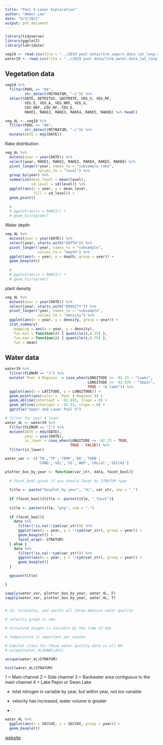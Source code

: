 ```yaml
---
title: "Pool 4 Lower Exploration"
author: "Amber Lee"
date: "6/3/2021"
output: pdf_document
---
```


```r
library(tidyverse)
library(ggplot2)
library(lubridate)
```


```r
veg19 <- read.csv(file = "../2019 pool data/ltrm_vegsrs_data_lat_long.csv")
water19 <- read.csv(file = "../2019 pool data/ltrm_water_data_lat_long.csv")
```

## Vegetation data

```r
veg19 %>% 
  filter(POOL == "04",
         str_detect(MSTRATUM, "-L")) %>%
  select(DATE, DETRITUS, SBSTRATE, VEG_S, VEG_RF, 
         VEG_E, VEG_A, VEG_NRF, VEG_U,
         COV_NRF, COV_RF, COV_E,
         RAKE1, RAKE2, RAKE3, RAKE4, RAKE5, RAKE6) %>% head()

veg_4L <- veg19 %>% 
  filter(POOL == "04",
         str_detect(MSTRATUM, "-L")) %>%
  mutate(DATE = mdy(DATE))
```

Rake distribution

```r
veg_4L %>% 
  mutate(year = year(DATE)) %>%
  select(year, RAKE1, RAKE2, RAKE3, RAKE4, RAKE5, RAKE6) %>%
  pivot_longer(!year, names_to = "subsample_rake",
               values_to = "level") %>%
  group_by(year) %>%
  summarize(mean_level = mean(level),
            sd_level = sd(level)) %>%
  ggplot(aes(x = year, y = mean_level, 
             fill = sd_level)) +
  geom_point()
  
  # 
  # ggplot(aes(x = RAKE1)) +
  # geom_histogram()
```

Water depth

```r
veg_4L %>% 
  mutate(year = year(DATE)) %>%
  select(year, starts_with("DEPTH")) %>%
  pivot_longer(!year, names_to = "subsample",
               values_to = "depth") %>%
  ggplot(aes(x = year, y = depth, group = year)) +
  geom_boxplot()
  
  # 
  # ggplot(aes(x = RAKE1)) +
  # geom_histogram()
```

plant density

```r
veg_4L %>% 
  mutate(year = year(DATE)) %>%
  select(year, starts_with("DENSITY")) %>%
  pivot_longer(!year, names_to = "subsample",
               values_to = "density") %>%
  ggplot(aes(x = year, y = density, group = year)) +
  stat_summary(
    mapping = aes(x = year, y = density),
    fun.min = function(z) { quantile(z,0.25) },
    fun.max = function(z) { quantile(z,0.75) },
    fun = mean)
```

## Water data

```r

water19 %>%
  filter(FLDNUM == "1") %>%
  mutate(`Pool 4 Regions` = case_when(LONGITUDE <= -92.33 ~ "Lower",
                                      LONGITUDE >= -92.035 ~ "Upper",
                                      TRUE ~ "A lake")) %>%
  ggplot(aes(x = LATITUDE, y = LONGITUDE)) +
  geom_point(aes(color = `Pool 4 Regions`)) +
  geom_abline(intercept = -92.035, slope = 0) +
  geom_abline(intercept = -92.33, slope = 0) +
  ggtitle("Upper and Lower Pool 4")

```


```r

# filter for pool 4 lower
water_4L <- water19 %>% 
  filter(FLDNUM == "1") %>%
  mutate(DATE = mdy(DATE),
         year = year(DATE),
         is_lower = case_when(LONGITUDE <= -92.33 ~ TRUE,
                              TRUE ~ FALSE)) %>%
  filter(is_lower)

water_var <- c('TN','TP','TEMP','DO','TURB',
               'COND','VEL','SS','WDP','CHLcal','SECCHI')

plotter_box_by_year <- function(var_str, data, facet_bool){
  
  # facet_bool gives if you should facet by STRATUM type
  
  title <- paste("boxplot_by_year", "4L", var_str, sep = "_")
  
  if (facet_bool){title <- paste(title, "_facet")}
  
  title <- paste(title, "png", sep = ".")
  
  if (facet_bool){
    data %>%
      filter(!is.na(!!sym(var_str))) %>%
      ggplot(aes(x = year, y = !!sym(var_str), group = year)) +
      geom_boxplot() + 
      facet_wrap(~ STRATUM)
  } else {
    data %>%
      filter(!is.na(!!sym(var_str))) %>%
      ggplot(aes(x = year, y = !!sym(var_str), group = year)) +
      geom_boxplot()
  }
  
  ggsave(title)

}

sapply(water_var, plotter_box_by_year, water_4L, F)
sapply(water_var, plotter_box_by_year, water_4L, T)


# SS, turbidity, and secchi all three measure water quality

# velocity graph is new

# dissolved oxygen is variable by the time of day

# temperature is important per season

# habitat class for these water quality data is all NA
# unique(water_4L$HABCLASS)

unique(water_4L$STRATUM)

hist(water_4L$STRATUM)

```

1 = Main channel
2 = Side channel
3 = Backwater area contiguous to the main channel
4 = Lake Pepin or Swan Lake


* total nitrogen is variable by year, but within year, not too variable

* velocity has increased, water volume is greater

* 

```r
water_4L %>%
  ggplot(aes(x = SECCHI, y = SECCHI, group = year)) +
  geom_boxplot()
```


[website](umesc.usgs.gov/ltrm-home.html)


